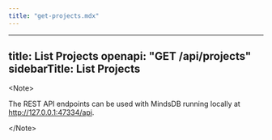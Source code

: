 ```yaml
---
title: "get-projects.mdx"
---
```


---
title: List Projects
openapi: "GET /api/projects"
sidebarTitle: List Projects
---

&lt;Note&gt;

The REST API endpoints can be used with MindsDB running locally at http://127.0.0.1:47334/api. 

&lt;/Note&gt;